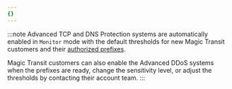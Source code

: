 ```yaml
---
{}
---
```


:::note
Advanced TCP and DNS Protection systems are automatically enabled in `Monitor` mode with the default thresholds for new Magic Transit customers and their [authorized prefixes](/magic-transit/how-to/advertise-prefixes/).

Magic Transit customers can also enable the Advanced DDoS systems when the prefixes are ready, change the sensitivity level, or adjust the thresholds by contacting their account team.
:::